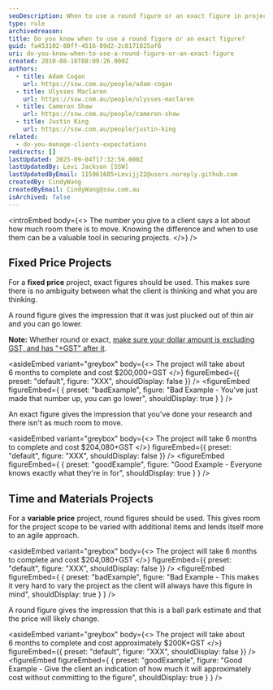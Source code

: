 ```yaml
---
seoDescription: When to use a round figure or an exact figure in project quotes.
type: rule
archivedreason:
title: Do you know when to use a round figure or an exact figure?
guid: fa453102-80ff-4516-89d2-2c8171025af6
uri: do-you-know-when-to-use-a-round-figure-or-an-exact-figure
created: 2010-08-16T08:09:26.000Z
authors:
  - title: Adam Cogan
    url: https://ssw.com.au/people/adam-cogan
  - title: Ulysses Maclaren
    url: https://ssw.com.au/people/ulysses-maclaren
  - title: Cameron Shaw
    url: https://ssw.com.au/people/cameron-shaw
  - title: Justin King
    url: https://ssw.com.au/people/justin-king
related:
  - do-you-manage-clients-expectations
redirects: []
lastUpdated: 2025-09-04T17:32:56.000Z
lastUpdatedBy: Levi Jackson [SSW]
lastUpdatedByEmail: 115961605+Levijj22@users.noreply.github.com
createdBy: CindyWang
createdByEmail: CindyWang@ssw.com.au
isArchived: false
---
```


<introEmbed
  body={<>
The number you give to a client says a lot about how much room there is to move. Knowing the difference and when to use them can be a valuable tool in securing projects.
  </>}
/>
## Fixed Price Projects

For a **fixed price** project, exact figures should be used. This makes sure there is no ambiguity between what the client is thinking and what you are thinking.

A round figure gives the impression that it was just plucked out of thin air and you can go lower.

**Note:** Whether round or exact, [make sure your dollar amount is excluding GST, and has "+GST" after it](/do-you-always-quote-price-plus-gst-tax).


<asideEmbed
  variant="greybox"
  body={<>
    The project will take about 6 months to complete and cost $200,000+GST
  </>}
  figureEmbed={{
    preset: "default",
    figure: "XXX",
    shouldDisplay: false
  }}
/>
<figureEmbed figureEmbed={ {
  preset: "badExample",
  figure: "Bad Example - You've just made that number up, you can go lower",
  shouldDisplay: true
} } />


An exact figure gives the impression that you've done your research and there isn't as much room to move.


<asideEmbed
  variant="greybox"
  body={<>
    The project will take 6 months to complete and cost $204,080+GST
  </>}
  figureEmbed={{
    preset: "default",
    figure: "XXX",
    shouldDisplay: false
  }}
/>
<figureEmbed figureEmbed={ {
  preset: "goodExample",
  figure: "Good Example - Everyone knows exactly what they're in for",
  shouldDisplay: true
} } />


## Time and Materials Projects

For a **variable price** project, round figures should be used. This gives room for the project scope to be varied with additional items and lends itself more to an agile approach.


<asideEmbed
  variant="greybox"
  body={<>
    The project will take 6 months to complete and cost $204,080+GST
  </>}
  figureEmbed={{
    preset: "default",
    figure: "XXX",
    shouldDisplay: false
  }}
/>
<figureEmbed figureEmbed={ {
  preset: "badExample",
  figure: "Bad Example - This makes it very hard to vary the project as the client will always have this figure in mind",
  shouldDisplay: true
} } />


A round figure gives the impression that this is a ball park estimate and that the price will likely change.


<asideEmbed
  variant="greybox"
  body={<>
    The project will take about 6 months to complete and cost approximately $200K+GST
  </>}
  figureEmbed={{
    preset: "default",
    figure: "XXX",
    shouldDisplay: false
  }}
/>
<figureEmbed figureEmbed={ {
  preset: "goodExample",
  figure: "Good Example - Give the client an indication of how much it will approximately cost without committing to the figure",
  shouldDisplay: true
} } />
